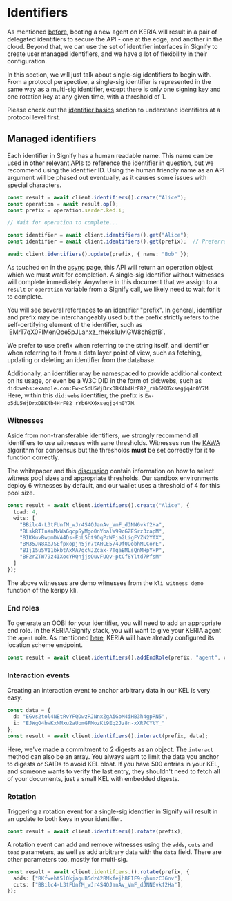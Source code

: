 
# Identifiers

As mentioned [before](../stack), booting a new agent on KERIA will result in a pair of delegated identifiers to secure the API - one at the edge, and another in the cloud.
Beyond that, we can use the set of identifier interfaces in Signify to create user managed identifiers, and we have a lot of flexibility in their configuration.

In this section, we will just talk about single-sig identifiers to begin with.
From a protocol perspective, a single-sig identifier is represented in the same way as a multi-sig identifier, except there is only one signing key and one rotation key at any given time, with a threshold of 1.

Please check out the [identifier basics](../protocols/identifierbasics) section to understand identifiers at a protocol level first.

## Managed identifiers

Each identifier in Signify has a human readable name.
This name can be used in other relevant APIs to reference the identifier in question, but we recommend using the identifier ID.
Using the human friendly name as an API argument will be phased out eventually, as it causes some issues with special characters.

```ts useLineNumbers
const result = await client.identifiers().create("Alice");
const operation = await result.op();
const prefix = operation.serder.ked.i;

// Wait for operation to complete...

const identifier = await client.identifiers().get("Alice");
const identifier = await client.identifiers().get(prefix);  // Preferred

await client.identifiers().update(prefix, { name: "Bob" });
```

As touched on in the [async](../foundations/async) page, this API will return an operation object which we must wait for completion.
A single-sig identifier without witnesses will complete immediately.
Anywhere in this document that we assign to a `result` or `operation` variable from a Signify call, we likely need to wait for it to complete.

<Callout type="info">
  You will see several references to an identifier "prefix".
  In general, identifier and prefix may be interchangeably used but the prefix strictly refers to the self-certifying element of the identifier, such as `EMrT7qX0FIMenQoe5pJLahxz_rheks1uIviGW8ch8pfB`.
  
  We prefer to use prefix when referring to the string itself, and identifier when referring to it from a data layer point of view, such as fetching, updating or deleting an identifier from the database.
  
  Additionally, an identifier may be namespaced to provide additional context on its usage, or even be a W3C DID in the form of did:webs, such as `did:webs:example.com:Ew-o5dU5WjDrxDBK4b4HrF82_rYb6MX6xsegjq4n0Y7M`.
  Here, within this `did:webs` identifier, the prefix is `Ew-o5dU5WjDrxDBK4b4HrF82_rYb6MX6xsegjq4n0Y7M`.
</Callout>

### Witnesses

Aside from non-transferable identifiers, we strongly recommend all identifiers to use witnesses with sane thresholds.
Witnesses run the [KAWA](https://trustoverip.github.io/tswg-keri-specification/#keris-algorithm-for-witness-agreement-kawa) algorithm for consensus but the thresholds **must** be set correctly for it to function correctly.

The whitepaper and this [discussion](https://github.com/WebOfTrust/keripy/discussions/837) contain information on how to select witness pool sizes and appropriate thresholds.
Our sandbox environments deploy 6 witnesses by default, and our wallet uses a threshold of 4 for this pool size.

```ts useLineNumbers
const result = await client.identifiers().create("Alice", {
  toad: 4,
  wits: [
    "BBilc4-L3tFUnfM_wJr4S4OJanAv_VmF_dJNN6vkf2Ha",
    "BLskRTInXnMxWaGqcpSyMgo0nYbalW99cGZESrz3zapM",
    "BIKKuvBwpmDVA4Ds-EpL5bt9OqPzWPja2LigFYZN2YfX",
    "BM35JN8XeJSEfpxopjn5jr7tAHCE5749f0OobhMLCorE",
    "BIj15u5V11bkbtAxMA7gcNJZcax-7TgaBMLsQnMHpYHP",
    "BF2rZTW79z4IXocYRQnjjsOuvFUQv-ptCf8Yltd7PfsM"
  ]
});
```

The above witnesses are demo witnesses from the `kli witness demo` function of the keripy kli.

### End roles

To generate an OOBI for your identifier, you will need to add an appropriate end role.
In the KERIA/Signify stack, you will want to give your KERIA agent the `agent` role.
As mentioned [here](../foundations/oobis), KERIA will have already configured its location scheme endpoint.

```ts useLineNumbers
const result = await client.identifiers().addEndRole(prefix, "agent", client.agent!.pre);
```

### Interaction events

Creating an interaction event to anchor arbitrary data in our KEL is very easy.

```ts useLineNumbers
const data = {
  d: "EGvs2tol4NEtRvYFQDwzRJNnxZgAiGbM4iHB3h4gpRN5",
  i: "EJWgO4hwKxNMxu2aUpmGFMozKt9Eq2Jz8n-xXR7CYtY_"
};
const result = await client.identifiers().interact(prefix, data);
```

Here, we've made a commitment to 2 digests as an object.
The `interact` method can also be an array.
You always want to limit the data you anchor to digests or SAIDs to avoid KEL bloat.
If you have 500 entries in your KEL, and someone wants to verify the last entry, they shouldn't need to fetch all of your documents, just a small KEL with embedded digests.

### Rotation

Triggering a rotation event for a single-sig identifier in Signify will result in an update to both keys in your identifier.

```ts useLineNumbers
const result = await client.identifiers().rotate(prefix);
```

A rotation event can add and remove witnesses using the `adds`, `cuts` and `toad` parameters, as well as add arbitrary data with the `data` field.
There are other parameters too, mostly for multi-sig.

```ts useLineNumbers
const result = await client.identifiers.().rotate(prefix, {
  adds: ["BKfweht5lOkjaguB5dz42BMkfejhBFIF9-ghumzCJ6nv"],
  cuts: ["BBilc4-L3tFUnfM_wJr4S4OJanAv_VmF_dJNN6vkf2Ha"],
});
```
